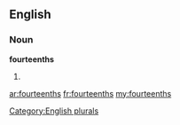 ==English==

===Noun===
'''fourteenths'''

# {{plural of|[[fourteenth]]}}

[[Category:English plurals]]

[[ar:fourteenths]]
[[fr:fourteenths]]
[[my:fourteenths]]